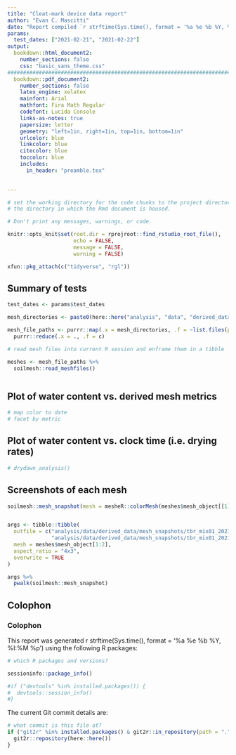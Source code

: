 ```yaml
---
title: "Cleat-mark device data report"
author: "Evan C. Mascitti"
date: "Report compiled `r strftime(Sys.time(), format = '%a %e %b %Y, %I:%M %p')`"
params: 
  test_dates: ["2021-02-21", "2021-02-22"]
output:
  bookdown::html_document2:
    number_sections: false
    css: "basic_sans_theme.css"
########################################################################
  bookdown::pdf_document2:
    number_sections: false
    latex_engine: xelatex
    mainfont: Arial
    mathfont: Fira Math Regular
    codefont: Lucida Console
    links-as-notes: true
    papersize: letter
    geometry: "left=1in, right=1in, top=1in, bottom=1in"  
    urlcolor: blue
    linkcolor: blue
    citecolor: blue
    toccolor: blue
    includes:
      in_header: "preamble.tex"
  

---
```


```r

# set the working directory for the code chunks to the project directory rather than 
# the directory in which the Rmd document is housed.

# Don't print any messages, warnings, or code.

knitr::opts_knit$set(root.dir = rprojroot::find_rstudio_root_file(),
                     echo = FALSE, 
                     message = FALSE, 
                     warning = FALSE)

xfun::pkg_attach(c("tidyverse", "rgl"))

```

## Summary of tests

```r
test_dates <- params$test_dates

```

```r

mesh_directories <- paste0(here::here("analysis", "data", "derived_data", "processed_meshes"), "/", test_dates, "_processed_meshes")

mesh_file_paths <- purrr::map(.x = mesh_directories, .f = ~list.files(path = ., pattern = "[.]ply$", full.names = T)) %>% 
  purrr::reduce(.x = ., .f = c)

# read mesh files into current R session and enframe them in a tibble

meshes <- mesh_file_paths %>% 
  soilmesh::read_meshfiles()


```


```r

```


## Plot of water content vs. derived mesh metrics 

```r
# map color to date
# facet by metric
```

## Plot of water content vs. clock time (i.e. drying rates)

```r
# drydown_analysis()
```

## Screenshots of each mesh 

<!-- label with water content (probably use `magick::image_ggplot()` or possibly **patchwork**) -->


```r

soilmesh::mesh_snapshot(mesh = mesheR::colorMesh(meshes$mesh_object[[1]], col = inf_col), outfile ="analysis/data/derived_data/mesh_snapshots/tbr_mix01_2021-01-15_cyl01.png", aspect_ratio = "16x9", overwrite = F)


args <- tibble::tibble(
  outfile = c("analysis/data/derived_data/mesh_snapshots/tbr_mix01_2021-01-15_cyl01.png",
              "analysis/data/derived_data/mesh_snapshots/tbr_mix01_2021-01-15_cyl02.png"),
  mesh = meshes$mesh_object[1:2],
  aspect_ratio = "4x3",
  overwrite = TRUE
)

args %>% 
  pwalk(soilmesh::mesh_snapshot)
```

## Colophon


### Colophon

This report was generated ` `r strftime(Sys.time(), format = '%a %e %b %Y, %I:%M %p')` ` using the following R packages:

```r
# which R packages and versions?

sessioninfo::package_info()

#if ("devtools" %in% installed.packages()) {
#  devtools::session_info()
#}
```

The current Git commit details are:

```r
# what commit is this file at? 
if ("git2r" %in% installed.packages() & git2r::in_repository(path = ".")){
  git2r::repository(here::here())  
}
```

